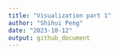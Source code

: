```yaml
---
title: "Visualization part 1"
author: "Shihui Peng"
date: "2023-10-12"
output: github_document
---
```

